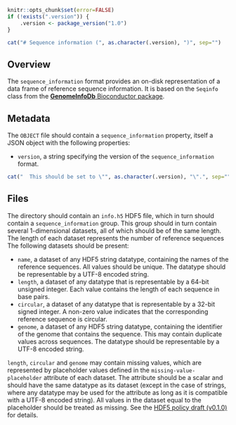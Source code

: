 ```r
knitr::opts_chunk$set(error=FALSE)
if (!exists(".version")) {
    .version <- package_version("1.0")
}
```

```r
cat("# Sequence information (", as.character(.version), ")", sep="")
```

## Overview

The `sequence_information` format provides an on-disk representation of a data frame of reference sequence information. 
It is based on the `Seqinfo` class from the [**GenomeInfoDb** Bioconductor package](https://bioconductor.org/packages/GenomeInfoDb).

## Metadata

The `OBJECT` file should contain a `sequence_information` property, itself a JSON object with the following properties:

- `version`, a string specifying the version of the `sequence_information` format.
```r
cat("  This should be set to \"", as.character(.version), "\".", sep="")
```

## Files

The directory should contain an `info.h5` HDF5 file, which in turn should contain a `sequence_information` group.
This group should in turn contain several 1-dimensional datasets, all of which should be of the same length.
The length of each dataset represents the number of reference sequences
The following datasets should be present:

- `name`, a dataset of any HDF5 string datatype, containing the names of the reference sequences.
  All values should be unique.
  The datatype should be representable by a UTF-8 encoded string.
- `length`, a dataset of any datatype that is representable by a 64-bit unsigned integer.
  Each value contains the length of each sequence in base pairs.
- `circular`, a dataset of any datatype that is representable by a 32-bit signed integer.
  A non-zero value indicates that the corresponding reference sequence is circular.
- `genome`, a dataset of any HDF5 string datatype, containing the identifier of the genome that contains the sequence.
  This may contain duplicate values across sequences.
  The datatype should be representable by a UTF-8 encoded string.

`length`, `circular` and `genome` may contain missing values, which are represented by placeholder values defined in the `missing-value-placeholder` attribute of each dataset.
The attribute should be a scalar and should have the same datatype as its dataset
(except in the case of strings, where any datatype may be used for the attribute as long as it is compatible with a UTF-8 encoded string).
All values in the dataset equal to the placeholder should be treated as missing.
See the [HDF5 policy draft (v0.1.0)](https://github.com/ArtifactDB/Bioc-HDF5-policy/tree/v0.1.0) for details.
